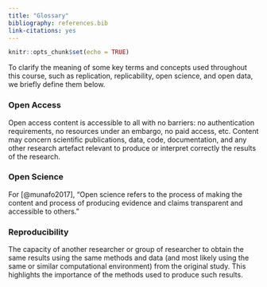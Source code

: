 ```yaml
---
title: "Glossary"
bibliography: references.bib
link-citations: yes
---
```


```r
knitr::opts_chunk$set(echo = TRUE)
```

To clarify the meaning of some key terms and concepts used throughout this course, such as replication, replicability, open science, and open data, we briefly define them below.

### Open Access

Open access content is accessible to all with no barriers: no authentication requirements, no resources under an embargo, no paid access, etc. Content may concern scientific publications, data, code, documentation, and any other research artefact relevant to produce or interpret correctly the results of the research. 

### Open Science

For [@munafo2017], "Open science refers to the process of making the content and process of producing evidence and claims transparent and accessible to others." 

### Reproducibility

The capacity of another researcher or group of researcher to obtain the same results using the same methods and data (and most likely using the same or similar computational environment) from the original study. This highlights the importance of the methods used to produce such results.
